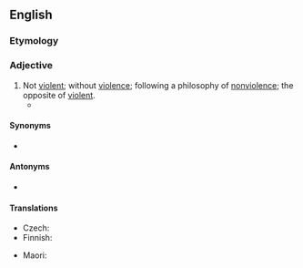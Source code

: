 {{also|non-violent}}

==English==

===Etymology===
{{prefix|en|non|violent}}

===Adjective===
{{en-adj}}

# Not [[violent]]; without [[violence]]; following a philosophy of [[nonviolence]]; the opposite of [[violent]].
#* {{quote-journal|lang=en|author={{w|Jesse Jackson}}|title=In the Ferguson era, Malcolm X’s courage in fighting racism inspires more than ever|work={{w|The Guardian}} (London)|date=20 February 2015|url=http://www.theguardian.com/commentisfree/2015/feb/20/ferguson-malcolm-x-racism-assassination-martin-luther-king-ferguson
|passage=When Malcolm X was assassinated in 1965 – 50 years ago on Saturday – I was an activist in the civil rights movement of Martin Luther King, a man of peace who led the '''nonviolent''' protests that brought down segregation in America, and ushered in the civil rights and voting rights acts.}}

====Synonyms====
* {{l|en|pacific}}

====Antonyms====
* {{l|en|violent}}

====Translations====
{{trans-top|not violent}}
* Czech: {{t|cs|nenásilný}}
* Finnish: {{t+|fi|väkivallaton}}
{{trans-mid}}
* Maori: {{t|mi|taikore}}
{{trans-bottom}}